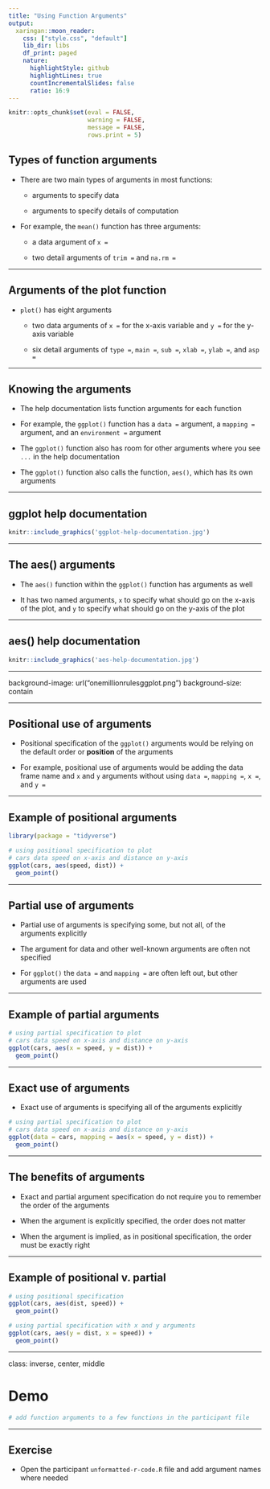 ```yaml
---
title: "Using Function Arguments"
output:
  xaringan::moon_reader:
    css: ["style.css", "default"]
    lib_dir: libs
    df_print: paged
    nature:
      highlightStyle: github
      highlightLines: true
      countIncrementalSlides: false
      ratio: 16:9
---
```


```r
knitr::opts_chunk$set(eval = FALSE, 
                      warning = FALSE,
                      message = FALSE,
                      rows.print = 5)
```

## Types of function arguments

* There are two main types of arguments in most functions:

    + arguments to specify data 
    
    + arguments to specify details of computation  
    
* For example, the `mean()` function has three arguments: 

    + a data argument of `x = `
    
    + two detail arguments of `trim = ` and `na.rm = `
    
---

## Arguments of the plot function
    
* `plot()` has eight arguments

    + two data arguments of `x =` for the x-axis variable and `y =` for the y-axis variable
    
    + six detail arguments of `type =`, `main =`, `sub =`, `xlab =`, `ylab =`, and `asp =`
    
---

## Knowing the arguments

* The help documentation lists function arguments for each function 

* For example, the `ggplot()` function has a `data = ` argument, a `mapping = ` argument, and an `environment = ` argument

* The `ggplot()` function also has room for other arguments where you see `...` in the help documentation

* The `ggplot()` function also calls the function, `aes()`, which has its own arguments


---

## ggplot help documentation

```r
knitr::include_graphics('ggplot-help-documentation.jpg')
```


---

## The aes() arguments 

* The `aes()` function within the `ggplot()` function has arguments as well

* It has two named arguments, `x` to specify what should go on the x-axis of the plot, and `y` to specify what should go on the y-axis of the plot

---

## aes() help documentation

```r
knitr::include_graphics('aes-help-documentation.jpg')
```


---

background-image: url("onemillionrulesggplot.png")
background-size: contain

<span role="img" aria-label="Slide background shows: Tweet screenshot showing a lot of histograms with a caption about remembering all 1 million rules for ggplot"></span>

---

## Positional use of arguments 

* Positional specification of the `ggplot()` arguments would be relying on the default order or **position** of the arguments

* For example, positional use of arguments would be adding the data frame name and `x` and `y` arguments without using `data = `, `mapping =`, `x =`, and `y = `

---

## Example of positional arguments

```r
library(package = "tidyverse")

# using positional specification to plot
# cars data speed on x-axis and distance on y-axis
ggplot(cars, aes(speed, dist)) +
  geom_point()
```

---

## Partial use of arguments

* Partial use of arguments is specifying some, but not all, of the arguments explicitly 

* The argument for data and other well-known arguments are often not specified 

* For `ggplot()` the `data =` and `mapping =` are often left out, but other arguments are used

---

## Example of partial arguments

```r
# using partial specification to plot
# cars data speed on x-axis and distance on y-axis
ggplot(cars, aes(x = speed, y = dist)) +
  geom_point()
```

---

## Exact use of arguments

* Exact use of arguments is specifying all of the arguments explicitly

```r
# using partial specification to plot
# cars data speed on x-axis and distance on y-axis
ggplot(data = cars, mapping = aes(x = speed, y = dist)) +
  geom_point()
```

---

## The benefits of arguments

* Exact and partial argument specification do not require you to remember the order of the arguments 

* When the argument is explicitly specified, the order does not matter

* When the argument is implied, as in positional specification, the order must be exactly right

---

## Example of positional v. partial 

```r
# using positional specification
ggplot(cars, aes(dist, speed)) +
  geom_point()

# using partial specification with x and y arguments
ggplot(cars, aes(y = dist, x = speed)) +
  geom_point()
```

---

class: inverse, center, middle

# Demo

```r
# add function arguments to a few functions in the participant file
```


---

## Exercise

* Open the participant `unformatted-r-code.R` file and add argument names where needed

